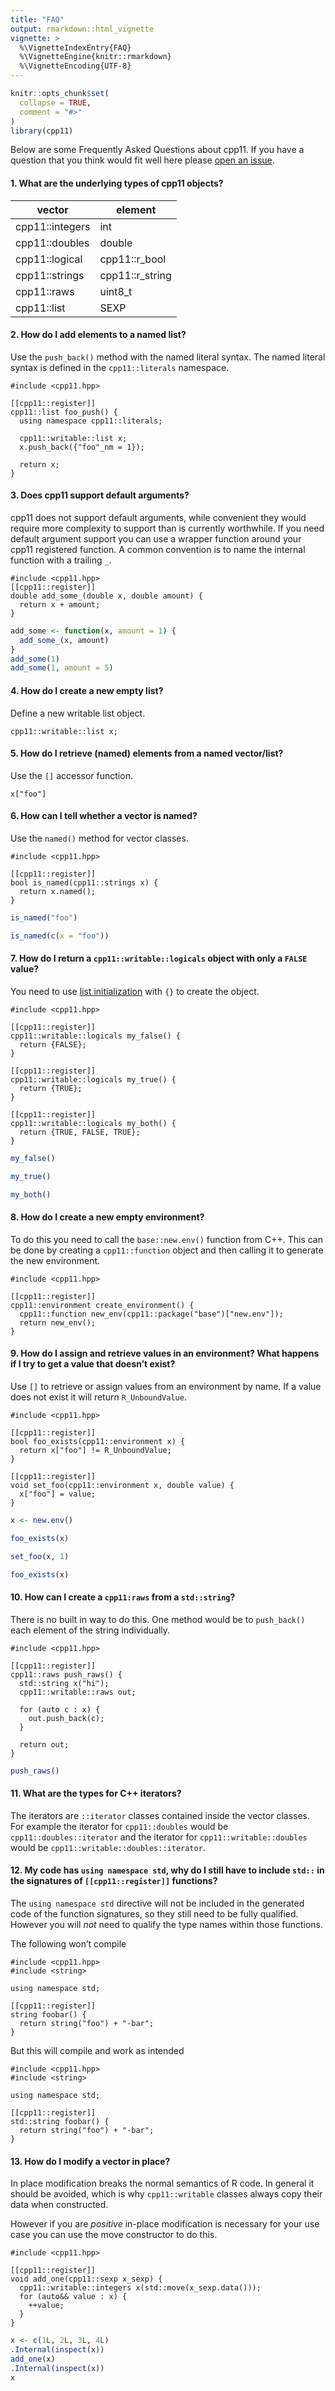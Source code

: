 ```yaml
---
title: "FAQ"
output: rmarkdown::html_vignette
vignette: >
  %\VignetteIndexEntry{FAQ}
  %\VignetteEngine{knitr::rmarkdown}
  %\VignetteEncoding{UTF-8}
---
```


```r
knitr::opts_chunk$set(
  collapse = TRUE,
  comment = "#>"
)
library(cpp11)
```

Below are some Frequently Asked Questions about cpp11.
If you have a question that you think would fit well here please [open an issue](https://github.com/r-lib/cpp11/issues/new/choose).

#### 1. What are the underlying types of cpp11 objects?

 | vector          | element         |
 | ---             | ---             |
 | cpp11::integers | int             |
 | cpp11::doubles  | double          |
 | cpp11::logical  | cpp11::r_bool   |
 | cpp11::strings  | cpp11::r_string |
 | cpp11::raws     | uint8_t         |
 | cpp11::list     | SEXP            |


#### 2. How do I add elements to a named list?

Use the `push_back()` method with the named literal syntax.
The named literal syntax is defined in the `cpp11::literals` namespace.

```cpp11
#include <cpp11.hpp>

[[cpp11::register]]
cpp11::list foo_push() {
  using namespace cpp11::literals;

  cpp11::writable::list x;
  x.push_back({"foo"_nm = 1});

  return x;
}
```

#### 3. Does cpp11 support default arguments?

cpp11 does not support default arguments, while convenient they would require more complexity to support than is currently worthwhile.
If you need default argument support you can use a wrapper function around your cpp11 registered function.
A common convention is to name the internal function with a trailing `_`.

```cpp11
#include <cpp11.hpp>
[[cpp11::register]]
double add_some_(double x, double amount) {
  return x + amount;
}
```

```r
add_some <- function(x, amount = 1) {
  add_some_(x, amount)
}
add_some(1)
add_some(1, amount = 5)
```

#### 4. How do I create a new empty list?

Define a new writable list object.

`cpp11::writable::list x;`

#### 5. How do I retrieve (named) elements from a named vector/list?

Use the `[]` accessor function.

`x["foo"]`

#### 6. How can I tell whether a vector is named?

Use the `named()` method for vector classes.

```cpp11
#include <cpp11.hpp>

[[cpp11::register]]
bool is_named(cpp11::strings x) {
  return x.named();
}
```

```r
is_named("foo")

is_named(c(x = "foo"))
```

#### 7. How do I return a `cpp11::writable::logicals` object with only a `FALSE` value?

You need to use [list initialization](https://en.cppreference.com/w/cpp/language/list_initialization) with `{}` to create the object.

```cpp11
#include <cpp11.hpp>

[[cpp11::register]]
cpp11::writable::logicals my_false() {
  return {FALSE};
}

[[cpp11::register]]
cpp11::writable::logicals my_true() {
  return {TRUE};
}

[[cpp11::register]]
cpp11::writable::logicals my_both() {
  return {TRUE, FALSE, TRUE};
}
```

```r
my_false()

my_true()

my_both()
```


#### 8. How do I create a new empty environment?

To do this you need to call the `base::new.env()` function from C++.
This can be done by creating a `cpp11::function` object and then calling it to generate the new environment.

```cpp11
#include <cpp11.hpp>

[[cpp11::register]]
cpp11::environment create_environment() {
  cpp11::function new_env(cpp11::package("base")["new.env"]);
  return new_env();
}
```

#### 9. How do I assign and retrieve values in an environment? What happens if I try to get a value that doesn't exist?

Use `[]` to retrieve or assign values from an environment by name.
If a value does not exist it will return `R_UnboundValue`.

```cpp11
#include <cpp11.hpp>

[[cpp11::register]]
bool foo_exists(cpp11::environment x) {
  return x["foo"] != R_UnboundValue;
}

[[cpp11::register]]
void set_foo(cpp11::environment x, double value) {
  x["foo"] = value;
}
```

```r
x <- new.env()

foo_exists(x)

set_foo(x, 1)

foo_exists(x)
```

#### 10. How can I create a `cpp11:raws` from a `std::string`?

There is no built in way to do this.
One method would be to `push_back()` each element of the string individually.

```cpp11
#include <cpp11.hpp>

[[cpp11::register]]
cpp11::raws push_raws() {
  std::string x("hi");
  cpp11::writable::raws out;

  for (auto c : x) {
    out.push_back(c);
  }

  return out;
}
```

```r
push_raws()
```

#### 11. What are the types for C++ iterators?

The iterators are `::iterator` classes contained inside the vector classes.
For example the iterator for `cpp11::doubles` would be `cpp11::doubles::iterator` and the iterator for `cpp11::writable::doubles` would be `cpp11::writable::doubles::iterator`.

#### 12. My code has `using namespace std`, why do I still have to include `std::` in the signatures of `[[cpp11::register]]` functions?

The `using namespace std` directive will not be included in the generated code of the function signatures, so they still need to be fully qualified.
However you will _not_ need to qualify the type names within those functions.

The following won't compile
```cpp11
#include <cpp11.hpp>
#include <string>

using namespace std;

[[cpp11::register]]
string foobar() {
  return string("foo") + "-bar";
}
```


But this will compile and work as intended
```cpp11
#include <cpp11.hpp>
#include <string>

using namespace std;

[[cpp11::register]]
std::string foobar() {
  return string("foo") + "-bar";
}
```

#### 13. How do I modify a vector in place?

In place modification breaks the normal semantics of R code.
In general it should be avoided, which is why `cpp11::writable` classes always copy their data when constructed.

However if you are _positive_ in-place modification is necessary for your use case you can use the move constructor to do this.

```cpp11
#include <cpp11.hpp>

[[cpp11::register]]
void add_one(cpp11::sexp x_sexp) {
  cpp11::writable::integers x(std::move(x_sexp.data()));
  for (auto&& value : x) {
    ++value;
  }
}
```

```r
x <- c(1L, 2L, 3L, 4L)
.Internal(inspect(x))
add_one(x)
.Internal(inspect(x))
x
```
